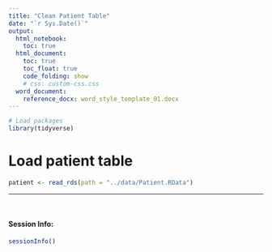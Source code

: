 ```yaml
---
title: "Clean Patient Table"
date: "`r Sys.Date()`"
output: 
  html_notebook:
    toc: true
  html_document:
    toc: true
    toc_float: true
    code_folding: show
    # css: custom-css.css
  word_document:
    reference_docx: word_style_template_01.docx
---
```


```r
# Load packages
library(tidyverse)
```

# Load patient table

```r
patient <- read_rds(path = "../data/Patient.RData")
```



-------------------------------------------------------------------------------

&nbsp;

#### Session Info:
```r
sessionInfo()
```
